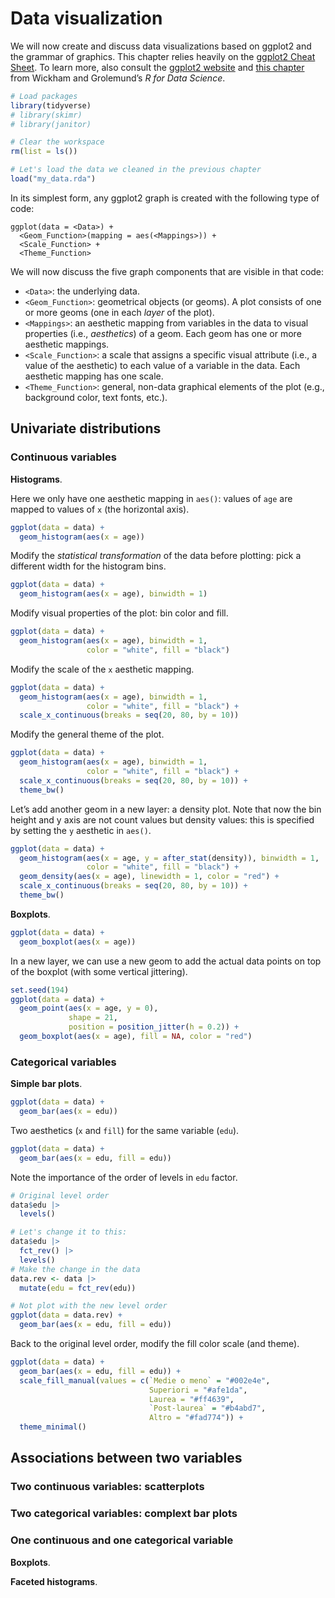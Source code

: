 # Data visualization {#visualization}

We will now create and discuss data visualizations based on ggplot2 and the grammar of graphics. This chapter relies heavily on the [ggplot2 Cheat Sheet](https://rstudio.github.io/cheatsheets/html/data-visualization.html?_gl=1*10368jz*_ga*MjQ1OTc2NzA0LjE3MTIxMzM1NTU.*_ga_2C0WZ1JHG0*MTcxMzUyMzU4My40LjEuMTcxMzUyMzYxNS4wLjAuMA..). To learn more, also consult the [ggplot2 website](https://ggplot2.tidyverse.org/) and [this chapter](https://r4ds.had.co.nz/data-visualisation.html) from Wickham and Grolemund's _R for Data Science_.

```r
# Load packages
library(tidyverse)
# library(skimr)
# library(janitor)

# Clear the workspace
rm(list = ls())

# Let's load the data we cleaned in the previous chapter
load("my_data.rda")
```

In its simplest form, any ggplot2 graph is created with the following type of code:

```
ggplot(data = <Data>) +
  <Geom_Function>(mapping = aes(<Mappings>)) +
  <Scale_Function> +
  <Theme_Function>
```

We will now discuss the five graph components that are visible in that code:

* `<Data>`: the underlying data.
* `<Geom_Function>`: geometrical objects (or geoms). A plot consists of one or more geoms (one in each _layer_ of the plot).
* `<Mappings>`: an aesthetic mapping from variables in the data to visual properties (i.e., _aesthetics_) of a geom. Each geom has one or more aesthetic mappings.
* `<Scale_Function>`: a scale that assigns a specific visual attribute (i.e., a value of the aesthetic) to each value of a variable in the data. Each aesthetic mapping has one scale.
* `<Theme_Function>`: general, non-data graphical elements of the plot (e.g., background color, text fonts, etc.). 

## Univariate distributions

### Continuous variables

**Histograms**.

Here we only have one aesthetic mapping in `aes()`: values of `age` are mapped to values of `x` (the horizontal axis).

```r
ggplot(data = data) +
  geom_histogram(aes(x = age))
```

Modify the _statistical transformation_ of the data before plotting: pick a different width for the histogram bins.

```r
ggplot(data = data) +
  geom_histogram(aes(x = age), binwidth = 1)
```

Modify visual properties of the plot: bin color and fill.

```r
ggplot(data = data) +
  geom_histogram(aes(x = age), binwidth = 1,
                 color = "white", fill = "black")
```

Modify the scale of the `x` aesthetic mapping.

```r
ggplot(data = data) +
  geom_histogram(aes(x = age), binwidth = 1,
                 color = "white", fill = "black") +
  scale_x_continuous(breaks = seq(20, 80, by = 10))
```

Modify the general theme of the plot.

```r
ggplot(data = data) +
  geom_histogram(aes(x = age), binwidth = 1,
                 color = "white", fill = "black") +
  scale_x_continuous(breaks = seq(20, 80, by = 10)) +
  theme_bw()
```

Let's add another geom in a new layer: a density plot. Note that now the bin height and y axis are not count values but density values: this is specified by setting the `y` aesthetic in `aes()`.

```r
ggplot(data = data) +
  geom_histogram(aes(x = age, y = after_stat(density)), binwidth = 1,
                 color = "white", fill = "black") +
  geom_density(aes(x = age), linewidth = 1, color = "red") +
  scale_x_continuous(breaks = seq(20, 80, by = 10)) +
  theme_bw()
```

**Boxplots**.

```r
ggplot(data = data) +
  geom_boxplot(aes(x = age))
```

In a new layer, we can use a new geom to add the actual data points on top of the boxplot (with some vertical jittering).

```r
set.seed(194)
ggplot(data = data) +
  geom_point(aes(x = age, y = 0), 
             shape = 21,
             position = position_jitter(h = 0.2)) +
  geom_boxplot(aes(x = age), fill = NA, color = "red")
```

### Categorical variables

**Simple bar plots**.

```r
ggplot(data = data) +
  geom_bar(aes(x = edu))
```

Two aesthetics (`x` and `fill`) for the same variable (`edu`).

```r
ggplot(data = data) +
  geom_bar(aes(x = edu, fill = edu))
```

Note the importance of the order of levels in `edu` factor.

```r
# Original level order
data$edu |> 
  levels()

# Let's change it to this:
data$edu |>
  fct_rev() |> 
  levels()
# Make the change in the data
data.rev <- data |> 
  mutate(edu = fct_rev(edu))

# Not plot with the new level order
ggplot(data = data.rev) +
  geom_bar(aes(x = edu, fill = edu))
```

Back to the original level order, modify the fill color scale (and theme).

```r
ggplot(data = data) +
  geom_bar(aes(x = edu, fill = edu)) +
  scale_fill_manual(values = c(`Medie o meno` = "#002e4e", 
                               Superiori = "#afe1da", 
                               Laurea = "#ff4639", 
                               `Post-laurea` = "#b4abd7", 
                               Altro = "#fad774")) +
  theme_minimal()
```

## Associations between two variables

### Two continuous variables: scatterplots

### Two categorical variables: complext bar plots

### One continuous and one categorical variable

**Boxplots**.

**Faceted histograms**.
